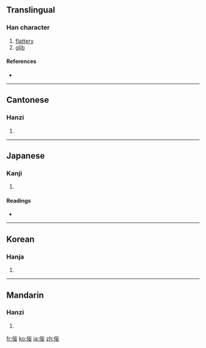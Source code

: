 {{also|侫}}
==Translingual==

===Han character===
{{Han char|rn=9|rad=人|as=05|sn=7|four=2124<sub>4</sub>|canj=人一一女 (OMMV)}}

# [[flattery]]
# [[glib]]

====References====
* {{Han ref|kx=0099.110|dkj=00521|dj=0211.020|hdz=10129.100|uh=4F5E|ud=20318|bh=A6F0|bd=42736}}

----

==Cantonese==

===Hanzi===
{{yue-hanzi|jyut=|y=ning6}}

# {{defn|Cantonese}}

----

==Japanese==

===Kanji===
{{ja-kanji|grade=|rs=人05}}

# {{defn|Japanese}}

====Readings====
* {{ja-readings|on=[[ねい]] (nei), [[でい]] (dei)|kun=[[おもねる]] (omoneru), [[よこしま]] (yokoshima)}}

----

==Korean==

===Hanja===
{{ko-hanja|hangeul=녕|rv=nyeong|mr=nyŏng}}

# {{defn|Korean}}

----

==Mandarin==

===Hanzi===
{{cmn-hanzi|pin=[[nìng]] ([[ning4]]), [[yōng]] ([[yong1]]), [[yóng]] ([[yong2]])|wg=ning<sup>4</sup>, yung<sup>1</sup>, yung<sup>2</sup>}}

# {{defn|Mandarin}}

[[fr:佞]]
[[ko:佞]]
[[ja:佞]]
[[zh:佞]]